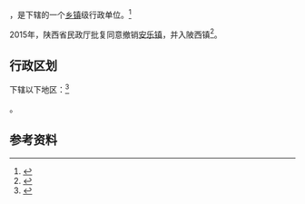{{中国乡级行政区|61/04/22/102/000}}

'''{{PAGENAMEBASE}}'''，是{{PRC admin/fullname|61/04/22/102/000|3}}下辖的一个[[乡镇|乡镇]]级行政单位。<ref>{{PRC admin/ref sgc|{{PRC admin/parent|61/04/22/102/000}}}}</ref>

2015年，陕西省民政厅批复同意撤销[[安乐镇_(三原县)|安乐镇]]，并入陂西镇<ref>{{Cite web |url=http://news.xinhuanet.com/local/2015-06/28/c_127959075.htm |title=陕西省民政厅关于陕西省乡镇行政区划调整的公告 |access-date=2017-09-13 |archive-date=2017-09-13 |archive-url=https://web.archive.org/web/20170913183916/http://news.xinhuanet.com/local/2015-06/28/c_127959075.htm |dead-url=no }}</ref>。

== 行政区划 ==

{{PAGENAMEBASE}}下辖以下地区：<ref>{{PRC admin/ref sgc|61/04/22/102/000}}</ref>

{{PRC admin/children|61/04/22/102/000}}。

== 参考资料 ==

{{reflist}}

{{行政区划小作品}}
{{PRC admin/navcat|61/04/22/102/000}}
